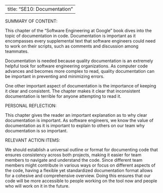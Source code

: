 

---
title: "SE10: Documentation"
---

SUMMARY OF CONTENT:

This chapter of the "Software Engineering at Google" book dives into the topic of documentation in code. Documentation is important as it encompasses every supplemental text that software engineers could need to work on their scripts, such as comments and discussion among teammates.

Documentation is needed because quality documentation is an extremely helpful took for software engineering organizations. As computer code advances and becomes more complex to read, quality documentation can be important in preventing and minimizing errors. 

One other important aspect of documentation is the importance of keeping it clear and consistent. The chapter makes it clear that inconsistent documentation is terrible for anyone attempting to read it. 

PERSONAL REFLECTION:

This chapter gives the reader an important explanation as to why clear documentation is important. As software engineers, we know the value of documentation as it is important to explain to others on our team why documentation is so important.

RELEVANT ACTION ITEMS:

We should establish a universal outline or format for documenting code that ensures consistency across both projects, making it easier for team members to navigate and understand the code. Since different team members might contribute in various ways or focus on different aspects of the code, having a flexible yet standardized documentation format allows for a cohesive and comprehensive overview. Doing this ensures that our code will be more accessible to people working on the tool now and people who will work on it in the future.
